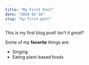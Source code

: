 ```yaml
---
title: "My First Post"
date: "2024-02-16"
slug: "my-first-post"
---
```


This is my first blog post! Isn't it *great*?

Some of my **favorite** things are:

* Singing
* Eating plant-based foods
